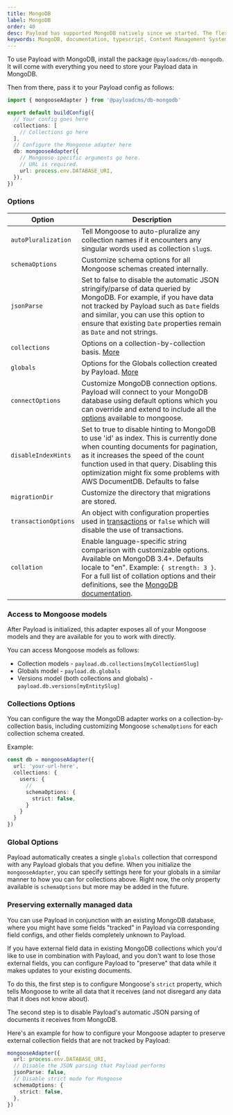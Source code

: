 ```yaml
---
title: MongoDB
label: MongoDB
order: 40
desc: Payload has supported MongoDB natively since we started. The flexible nature of MongoDB lends itself well to Payload's powerful fields.
keywords: MongoDB, documentation, typescript, Content Management System, cms, headless, javascript, node, react, express
---
```


To use Payload with MongoDB, install the package `@payloadcms/db-mongodb`. It will come with everything you need to
store your Payload data in MongoDB.

Then from there, pass it to your Payload config as follows:

```ts
import { mongooseAdapter } from '@payloadcms/db-mongodb'

export default buildConfig({
  // Your config goes here
  collections: [
    // Collections go here
  ],
  // Configure the Mongoose adapter here
  db: mongooseAdapter({
    // Mongoose-specific arguments go here.
    // URL is required.
    url: process.env.DATABASE_URI,
  }),
})
```

### Options

| Option               | Description                                                                                                                                                                                                                                                                                                  |
|----------------------|--------------------------------------------------------------------------------------------------------------------------------------------------------------------------------------------------------------------------------------------------------------------------------------------------------------|
| `autoPluralization`  | Tell Mongoose to auto-pluralize any collection names if it encounters any singular words used as collection `slug`s.                                                                                                                                                                                         |
| `schemaOptions`      | Customize schema options for all Mongoose schemas created internally.                                                                                                                                                                                                                                        |
| `jsonParse`          | Set to false to disable the automatic JSON stringify/parse of data queried by MongoDB. For example, if you have data not tracked by Payload such as `Date` fields and similar, you can use this option to ensure that existing `Date` properties remain as `Date` and not strings.                           |
| `collections`        | Options on a collection-by-collection basis. [More](#collections-options)                                                                                                                                                                                                                                    |
| `globals`            | Options for the Globals collection created by Payload. [More](#globals-options)                                                                                                                                                                                                                              |
| `connectOptions`     | Customize MongoDB connection options. Payload will connect to your MongoDB database using default options which you can override and extend to include all the [options](https://mongoosejs.com/docs/connections.html#options) available to mongoose.                                                        |
| `disableIndexHints`  | Set to true to disable hinting to MongoDB to use 'id' as index. This is currently done when counting documents for pagination, as it increases the speed of the count function used in that query. Disabling this optimization might fix some problems with AWS DocumentDB. Defaults to false                |
| `migrationDir`       | Customize the directory that migrations are stored.                                                                                                                                                                                                                                                          |
| `transactionOptions` | An object with configuration properties used in [transactions](https://www.mongodb.com/docs/manual/core/transactions/) or `false` which will disable the use of transactions.                                                                                                                                |
| `collation`          | Enable language-specific string comparison with customizable options. Available on MongoDB 3.4+. Defaults locale to "en". Example: `{ strength: 3 }`. For a full list of collation options and their definitions, see the [MongoDB documentation](https://www.mongodb.com/docs/manual/reference/collation/). |                                                                                                                                                                                                                                                                     |

### Access to Mongoose models

After Payload is initialized, this adapter exposes all of your Mongoose models and they are available for you to work
with directly.

You can access Mongoose models as follows:

- Collection models - `payload.db.collections[myCollectionSlug]`
- Globals model - `payload.db.globals`
- Versions model (both collections and globals) - `payload.db.versions[myEntitySlug]`

### Collections Options

You can configure the way the MongoDB adapter works on a collection-by-collection basis, including customizing Mongoose `schemaOptions` for each collection schema created.

Example:

```ts
const db = mongooseAdapter({
  url: 'your-url-here',
  collections: {
    users: {
      //
      schemaOptions: {
        strict: false,
      }
    }
  }
})
```

### Global Options

Payload automatically creates a single `globals` collection that correspond with any Payload globals that you define. When you initialize the `mongooseAdapter`, you can specify settings here for your globals in a similar manner to how you can for collections above. Right now, the only property available is `schemaOptions` but more may be added in the future.

### Preserving externally managed data

You can use Payload in conjunction with an existing MongoDB database, where you might have some fields "tracked" in Payload via corresponding field configs, and other fields completely unknown to Payload.

If you have external field data in existing MongoDB collections which you'd like to use in combination with Payload, and you don't want to lose those external fields, you can configure Payload to "preserve" that data while it makes updates to your existing documents.

To do this, the first step is to configure Mongoose's `strict` property, which tells Mongoose to write all data that it receives (and not disregard any data that it does not know about).

The second step is to disable Payload's automatic JSON parsing of documents it receives from MongoDB.

Here's an example for how to configure your Mongoose adapter to preserve external collection fields that are not tracked by Payload:

```ts
mongooseAdapter({
  url: process.env.DATABASE_URI,
  // Disable the JSON parsing that Payload performs
  jsonParse: false,
  // Disable strict mode for Mongoose
  schemaOptions: {
    strict: false,
  },
})
```
